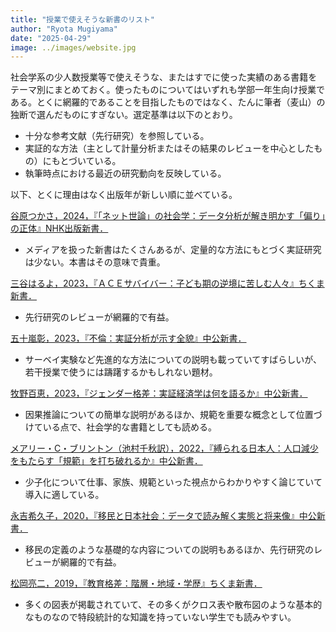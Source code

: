```yaml
---
title: "授業で使えそうな新書のリスト"
author: "Ryota Mugiyama"
date: "2025-04-29"
image: ../images/website.jpg
---
```


社会学系の少人数授業等で使えそうな、またはすでに使った実績のある書籍をテーマ別にまとめておく。使ったものについてはいずれも学部一年生向け授業である。とくに網羅的であることを目指したものではなく、たんに筆者（麦山）の独断で選んだものにすぎない。選定基準は以下のとおり。

- 十分な参考文献（先行研究）を参照している。
- 実証的な方法（主として計量分析またはその結果のレビューを中心としたもの）にもとづいている。
- 執筆時点における最近の研究動向を反映している。

以下、とくに理由はなく出版年が新しい順に並べている。

[谷原つかさ，2024，『「ネット世論」の社会学：データ分析が解き明かす「偏り」の正体』NHK出版新書．](https://www.nhk-book.co.jp/detail/000000887252024.html)

- メディアを扱った新書はたくさんあるが、定量的な方法にもとづく実証研究は少ない。本書はその意味で貴重。

[三谷はるよ，2023，『ＡＣＥサバイバー：子ども期の逆境に苦しむ人々』ちくま新書．](https://www.chikumashobo.co.jp/product/9784480075512/)

- 先行研究のレビューが網羅的で有益。

[五十嵐彰，2023，『不倫：実証分析が示す全貌』中公新書．](https://www.chuko.co.jp/shinsho/2023/01/102737.html)

- サーベイ実験など先進的な方法についての説明も載っていてすばらしいが、若干授業で使うには躊躇するかもしれない題材。

[牧野百恵，2023，『ジェンダー格差：実証経済学は何を語るか』中公新書．](https://www.chuko.co.jp/shinsho/2023/08/102768.html)

- 因果推論についての簡単な説明があるほか、規範を重要な概念として位置づけている点で、社会学的な書籍としても読める。

[メアリー・C・ブリントン（池村千秋訳），2022，『縛られる日本人：人口減少をもたらす「規範」を打ち破れるか』中公新書．](https://www.chuko.co.jp/shinsho/2022/09/102715.html)

- 少子化について仕事、家族、規範といった視点からわかりやすく論じていて導入に適している。

[永吉希久子，2020，『移民と日本社会：データで読み解く実態と将来像』中公新書．](https://www.chuko.co.jp/shinsho/2020/02/102580.html)

- 移民の定義のような基礎的な内容についての説明もあるほか、先行研究のレビューが網羅的で有益。

[松岡亮二，2019，『教育格差：階層・地域・学歴』ちくま新書．](https://www.chikumashobo.co.jp/product/9784480072375/)

- 多くの図表が掲載されていて、その多くがクロス表や散布図のような基本的なものなので特段統計的な知識を持っていない学生でも読みやすい。